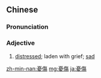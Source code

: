 {{also|忧伤}}
==Chinese==
{{zh-forms|s=忧伤}}

===Pronunciation===
{{zh-pron
|m=yōushāng
|c=jau1 soeng1
|h=pfs=yù-sông
|mn=qz,tw,xm:iu-siong/zz:iu-siang
|cat=a
}}

===Adjective===
{{zh-adj}}

# [[distressed]]; laden with grief; [[sad]]

[[zh-min-nan:憂傷]]
[[mg:憂傷]]
[[ja:憂傷]]